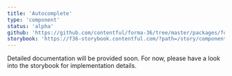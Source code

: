 ```yaml
---
title: 'Autocomplete'
type: 'component'
status: 'alpha'
github: 'https://github.com/contentful/forma-36/tree/master/packages/forma-36-react-components/src/components/Autocomplete'
storybook: 'https://f36-storybook.contentful.com/?path=/story/components-tag--default'
---
```


Detailed documentation will be provided soon. For now, please have a look into the storybook for implementation details.